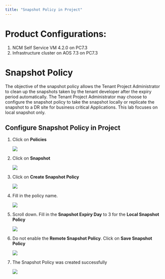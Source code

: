 ```yaml
---
title: "Snapshot Policy in Project"
---
```


# Product Configurations:

1.  NCM Self Service VM 4.2.0 on PC7.3
2.  Infrastructure cluster on AOS 7.3 on PC7.3

# Snapshot Policy

The objective of the snapshot policy allows the Tenant Project Administrator to clean up the snapshots 
taken by the tenant developer after the expiry period automatically.  The Tenant Project Administrator 
may choose to configure the snapshot policy to take the snapshot locally or replicate the snapshot to 
a DR site for business critical Applications.  This lab focuses on local snapshot only.

## Configure Snapshot Policy in Project

1.  Click on **Policies**

    ![](images/snapshot_policy_1.png)

2.  Click on **Snapshot**

    ![](images/snapshot_policy_2.png)

3.  Click on **Create Snapshot Policy**

    ![](images/snapshot_policy_3.png)

4.  Fill in the policy name.

    ![](images/snapshot_policy_4.png)

5.  Scroll down.  Fill in the **Snapshot Expiry Day** to 3 for the **Local Snapshot Policy**

    ![](images/snapshot_policy_5.png)

6.  Do not enable the **Remote Snapshot Policy**.  Click on **Save Snapshot Policy**

    ![](images/snapshot_policy_6.png)

7.  The Snapshot Policy was created successfully

    ![](images/snapshot_policy_7.png)



